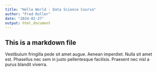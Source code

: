 ```yaml
---
title: "Hello World - Data Science Coursa"
author: "Fred Roller"
date: "2024-02-27"
output: html_document
---
```


## This is a markdown file

Vestibulum fringilla pede sit amet augue. Aenean imperdiet. Nulla sit amet est. Phasellus nec sem in justo pellentesque facilisis. Praesent nec nisl a purus blandit viverra.
